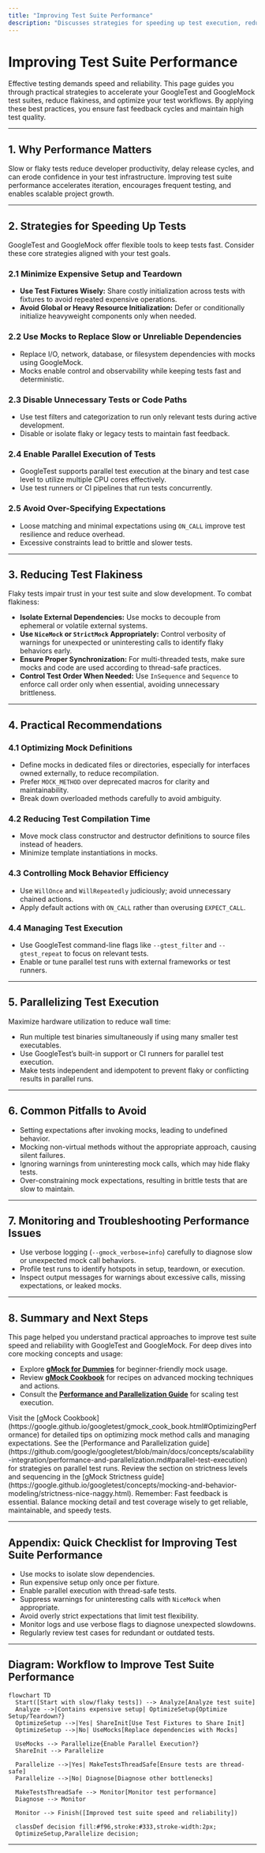 ```yaml
---
title: "Improving Test Suite Performance"
description: "Discusses strategies for speeding up test execution, reducing flakiness, avoiding unnecessary setup or teardown, and using parallelization. Provides practical recommendations to ensure fast, reliable feedback cycles."
---
```


# Improving Test Suite Performance

Effective testing demands speed and reliability. This page guides you through practical strategies to accelerate your GoogleTest and GoogleMock test suites, reduce flakiness, and optimize your test workflows. By applying these best practices, you ensure fast feedback cycles and maintain high test quality.

---

## 1. Why Performance Matters

Slow or flaky tests reduce developer productivity, delay release cycles, and can erode confidence in your test infrastructure. Improving test suite performance accelerates iteration, encourages frequent testing, and enables scalable project growth.

---

## 2. Strategies for Speeding Up Tests

GoogleTest and GoogleMock offer flexible tools to keep tests fast. Consider these core strategies aligned with your test goals.

### 2.1 Minimize Expensive Setup and Teardown

- **Use Test Fixtures Wisely:** Share costly initialization across tests with fixtures to avoid repeated expensive operations.
- **Avoid Global or Heavy Resource Initialization:** Defer or conditionally initialize heavyweight components only when needed.

### 2.2 Use Mocks to Replace Slow or Unreliable Dependencies

- Replace I/O, network, database, or filesystem dependencies with mocks using GoogleMock.
- Mocks enable control and observability while keeping tests fast and deterministic.

### 2.3 Disable Unnecessary Tests or Code Paths

- Use test filters and categorization to run only relevant tests during active development.
- Disable or isolate flaky or legacy tests to maintain fast feedback.

### 2.4 Enable Parallel Execution of Tests

- GoogleTest supports parallel test execution at the binary and test case level to utilize multiple CPU cores effectively.
- Use test runners or CI pipelines that run tests concurrently.

### 2.5 Avoid Over-Specifying Expectations

- Loose matching and minimal expectations using `ON_CALL` improve test resilience and reduce overhead.
- Excessive constraints lead to brittle and slower tests.

---

## 3. Reducing Test Flakiness

Flaky tests impair trust in your test suite and slow development. To combat flakiness:

- **Isolate External Dependencies:** Use mocks to decouple from ephemeral or volatile external systems.
- **Use `NiceMock` or `StrictMock` Appropriately:** Control verbosity of warnings for unexpected or uninteresting calls to identify flaky behaviors early.
- **Ensure Proper Synchronization:** For multi-threaded tests, make sure mocks and code are used according to thread-safe practices.
- **Control Test Order When Needed:** Use `InSequence` and `Sequence` to enforce call order only when essential, avoiding unnecessary brittleness.

---

## 4. Practical Recommendations

### 4.1 Optimizing Mock Definitions

- Define mocks in dedicated files or directories, especially for interfaces owned externally, to reduce recompilation.
- Prefer `MOCK_METHOD` over deprecated macros for clarity and maintainability.
- Break down overloaded methods carefully to avoid ambiguity.

### 4.2 Reducing Test Compilation Time

- Move mock class constructor and destructor definitions to source files instead of headers.
- Minimize template instantiations in mocks.

### 4.3 Controlling Mock Behavior Efficiency

- Use `WillOnce` and `WillRepeatedly` judiciously; avoid unnecessary chained actions.
- Apply default actions with `ON_CALL` rather than overusing `EXPECT_CALL`.

### 4.4 Managing Test Execution

- Use GoogleTest command-line flags like `--gtest_filter` and `--gtest_repeat` to focus on relevant tests.
- Enable or tune parallel test runs with external frameworks or test runners.

---

## 5. Parallelizing Test Execution

Maximize hardware utilization to reduce wall time:

- Run multiple test binaries simultaneously if using many smaller test executables.
- Use GoogleTest’s built-in support or CI runners for parallel test execution.
- Make tests independent and idempotent to prevent flaky or conflicting results in parallel runs.


---

## 6. Common Pitfalls to Avoid

- Setting expectations after invoking mocks, leading to undefined behavior.
- Mocking non-virtual methods without the appropriate approach, causing silent failures.
- Ignoring warnings from uninteresting mock calls, which may hide flaky tests.
- Over-constraining mock expectations, resulting in brittle tests that are slow to maintain.

---

## 7. Monitoring and Troubleshooting Performance Issues

- Use verbose logging (`--gmock_verbose=info`) carefully to diagnose slow or unexpected mock call behaviors.
- Profile test runs to identify hotspots in setup, teardown, or execution.
- Inspect output messages for warnings about excessive calls, missing expectations, or leaked mocks.

---

## 8. Summary and Next Steps

This page helped you understand practical approaches to improve test suite speed and reliability with GoogleTest and GoogleMock. For deep dives into core mocking concepts and usage:

- Explore **[gMock for Dummies](https://google.github.io/googletest/gmock_for_dummies.html)** for beginner-friendly mock usage.
- Review **[gMock Cookbook](https://google.github.io/googletest/gmock_cook_book.html)** for recipes on advanced mocking techniques and actions.
- Consult the **[Performance and Parallelization Guide](https://github.com/google/googletest/blob/main/docs/concepts/scalability-integration/performance-and-parallelization.md)** for scaling test execution.


<AccordionGroup title="Additional Resources for Improving Test Performance">
<Accordion title="Optimizing GoogleMock Usage">
Visit the [gMock Cookbook](https://google.github.io/googletest/gmock_cook_book.html#OptimizingPerformance) for detailed tips on optimizing mock method calls and managing expectations.
</Accordion>
<Accordion title="Parallel Test Execution Best Practices">
See the [Performance and Parallelization guide](https://github.com/google/googletest/blob/main/docs/concepts/scalability-integration/performance-and-parallelization.md#parallel-test-execution) for strategies on parallel test runs.
</Accordion>
<Accordion title="Avoiding Flaky Tests">
Review the section on strictness levels and sequencing in the [gMock Strictness guide](https://google.github.io/googletest/concepts/mocking-and-behavior-modeling/strictness-nice-naggy.html).
</Accordion>
</AccordionGroup>

<Tip>
Remember: Fast feedback is essential. Balance mocking detail and test coverage wisely to get reliable, maintainable, and speedy tests.
</Tip>

---

## Appendix: Quick Checklist for Improving Test Suite Performance

- Use mocks to isolate slow dependencies.
- Run expensive setup only once per fixture.
- Enable parallel execution with thread-safe tests.
- Suppress warnings for uninteresting calls with `NiceMock` when appropriate.
- Avoid overly strict expectations that limit test flexibility.
- Monitor logs and use verbose flags to diagnose unexpected slowdowns.
- Regularly review test cases for redundant or outdated tests.

---

## Diagram: Workflow to Improve Test Suite Performance

```mermaid
flowchart TD
  Start([Start with slow/flaky tests]) --> Analyze[Analyze test suite]
  Analyze -->|Contains expensive setup| OptimizeSetup{Optimize Setup/Teardown?}
  OptimizeSetup -->|Yes| ShareInit[Use Test Fixtures to Share Init]
  OptimizeSetup -->|No| UseMocks[Replace dependencies with Mocks]

  UseMocks --> Parallelize{Enable Parallel Execution?}
  ShareInit --> Parallelize

  Parallelize -->|Yes| MakeTestsThreadSafe[Ensure tests are thread-safe]
  Parallelize -->|No| Diagnose[Diagnose other bottlenecks]

  MakeTestsThreadSafe --> Monitor[Monitor test performance]
  Diagnose --> Monitor

  Monitor --> Finish([Improved test suite speed and reliability])

  classDef decision fill:#f96,stroke:#333,stroke-width:2px;
  OptimizeSetup,Parallelize decision;
```

---